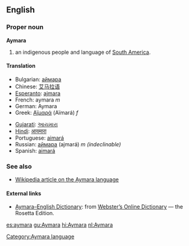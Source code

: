 ==English==
===Proper noun===
'''Aymara'''

#an indigenous people and language of [[South America]].

==== Translation ====
{{top}}
*Bulgarian: [[аймара]]
*Chinese: [[艾马拉语]] 
*[[Esperanto]]: [[ajmara]]
*French: aymara ''m''
*German: Aymara
*Greek: [[Αϊμαρά]] (Aïmará) ''f''
{{mid}}
*[[Gujarati]]: [[આયમારા]]
*[[Hindi]]: [[आयमारा]]
*Portuguese: [[aimará]]
*Russian: [[аймара]] (ajmará) ''m (indeclinable)''
*Spanish: [[aimará]]
{{bottom}}

===See also===
* [[w:Aymara language|Wikipedia article on the Aymara language]]

==== External links====
{{interwiktionary|code=ay}}
*[http://www.websters-online-dictionary.org/definition/Aymara-english/ Aymara–English Dictionary]: from [http://www.websters-online-dictionary.org Webster’s Online Dictionary] — the Rosetta Edition.

[[Category:Aymara language]]
[[es:aymara]]
[[gu:Aymara]]
[[hi:Aymara]]
[[nl:Aymara]]
